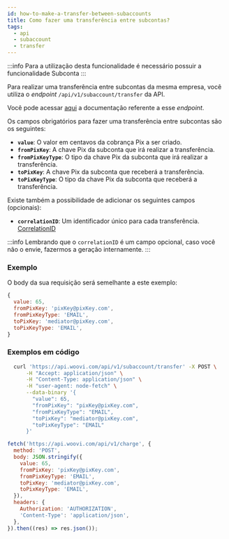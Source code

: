 ```yaml
---
id: how-to-make-a-transfer-between-subaccounts
title: Como fazer uma transferência entre subcontas?
tags:
  - api
  - subaccount
  - transfer
---
```



:::info
Para a utilização desta funcionalidade é necessário possuir a funcionalidade Subconta
:::

Para realizar uma transferência entre subcontas da mesma empresa, você utiliza o _endpoint_ `/api/v1/subaccount/transfer` da API.

Você pode acessar [aqui](<[https://developers.woovi.com.br/api#tag/sub-account-(request-access)/paths/~1api~1v1~1subaccount~1transfer/post](https://developers.woovi.com.br/api#tag/sub-account-(request-access)/paths/~1api~1v1~1subaccount~1transfer/post)>)
a documentação referente a esse _endpoint_.

Os campos obrigatórios para fazer uma transferência entre subcontas são os seguintes:

- **`value`**: O valor em centavos da cobrança Pix a ser criado.
- **`fromPixKey`**: A chave Pix da subconta que irá realizar a transferência.
- **`fromPixKeyType`**: O tipo da chave Pix da subconta que irá realizar a transferência.
- **`toPixKey`**: A chave Pix da subconta que receberá a transferência.
- **`toPixKeyType`**: O tipo da chave Pix da subconta que receberá a transferência.

Existe também a possibilidade de adicionar os seguintes campos (opcionais):

- **`correlationID`**: Um identificador único para cada transferência. [CorrelationID](../concepts/correlation-id)

:::info
Lembrando que o `correlationID` é um campo opcional, caso você não o envie, fazermos a geração internamente.
:::

### Exemplo

O body da sua requisição será semelhante a este exemplo:

```js
{
  value: 65,
  fromPixKey: 'pixKey@pixKey.com',
  fromPixKeyType: 'EMAIL',
  toPixKey: 'mediator@pixKey.com',
  toPixKeyType: 'EMAIL',
}
```

### Exemplos em código

<Tabs>
  <TabItem value="shell-curl" label="Shell + cURL" default>

```sh
  curl 'https://api.woovi.com/api/v1/subaccount/transfer' -X POST \
      -H "Accept: application/json" \
      -H "Content-Type: application/json" \
      -H "user-agent: node-fetch" \
      --data-binary '{
        "value": 65,
        "fromPixKey": "pixKey@pixKey.com",
        "fromPixKeyType": "EMAIL",
        "toPixKey": "mediator@pixKey.com",
        "toPixKeyType": "EMAIL"
      }'
```

  </TabItem>
  <TabItem value="javascript" label="JavaScript + Fetch" default>

```js
fetch('https://api.woovi.com/api/v1/charge', {
  method: 'POST',
  body: JSON.stringify({
    value: 65,
    fromPixKey: 'pixKey@pixKey.com',
    fromPixKeyType: 'EMAIL',
    toPixKey: 'mediator@pixKey.com',
    toPixKeyType: 'EMAIL',
  }),
  headers: {
    Authorization: 'AUTHORIZATION',
    'Content-Type': 'application/json',
  },
}).then((res) => res.json());
```

  </TabItem>
</Tabs>
